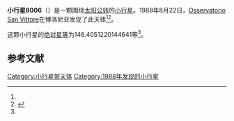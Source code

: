 {{Infobox planet
| bgcolour = #FFFFC0
| name = 8006 Tacchini
| symbol = 
| image = 
| caption = 
| discovery = yes
| discovery_ref = 
| discoverer = [[Osservatorio_San_Vittore|Osservatorio San Vittore]]
| discovery_site = [[博洛尼亚|博洛尼亚]] 
| discovered = 1988年8月22日
| designations = yes
| mp_name = 
| named_after = 
| alt_names = 1988 QU/ 1949 QR2 / 1995 DB5
| mp_category = [[主带小行星|主带小行星]]
| orbit_ref = <ref name="a">[http://ssd.jpl.nasa.gov/sbdb.cgi?sstr=8006 8006 Tacchini] {{Wayback|url=http://ssd.jpl.nasa.gov/sbdb.cgi?sstr=8006 |date=20201124030241 }}，小行星數據庫瀏覽器（JPL Small-Body Database Browser）－[[美国国家航空航天局|美国国家航空航天局]]喷气推进实验室</ref>
| epoch = 2456400.5 (2013年4月18日更新)
| aphelion = {{convert|2.748298360517356|AU|km|3|abbr=on|lk=out}}
| perihelion = {{convert|2.570797967597846|AU|km|3|abbr=on}}
| semimajor = {{convert|2.659548164057601|AU|km|3|abbr=on}}
| eccentricity = 0.033370404
| period = 1584.200757 [[日|日]]<br />4.34[[儒略年|儒略年]]
| avg_speed = 
| inclination = 15.25674069689281
| asc_node = 149.2077122200208
| mean_anomaly = 
| arg_peri = 146.4051220144641
| satellites = 
| physical_characteristics = yes
| dimensions = 
| mass = 
| density = 
| surface_grav = 
| escape_velocity = 
| sidereal_day = 
| axial_tilt = 
| pole_ecliptic_lat = 
| pole_ecliptic_lon = 
| albedo = 
| temperatures= 
| temp_name1 = 
| mean_temp_1 = 
| max_temp_1 = 
| temp_name2 = 
| max_temp_2 = 
| spectral_type = 
| abs_magnitude = 146.4051220144641
}}

'''小行星8006'''（{{lang-en|8006 Tacchini}}）是一颗围绕[[太阳|太阳]][[公转|公转]]的[[小行星|小行星]]。1988年8月22日，[[Osservatorio_San_Vittore|Osservatorio San Vittore]]在博洛尼亚发现了此天体<ref name="a" /><ref>{{cite news|title=小行星列表|url=http://cfa-www.harvard.edu/iau/lists/NumberedMPs.txt|accessdate=2013-07-08|newspaper=哈佛大学|archive-date=2008-05-17|archive-url=https://web.archive.org/web/20080517010638/http://cfa-www.harvard.edu/iau/lists/NumberedMPs.txt|dead-url=no}}</ref>。

这颗小行星的[[绝对星等|绝对星等]]为146.4051220144641等<ref name="a" />。

==参考文献==
{{reflist}}
{{Minor Planet Number|[[小行星8005|小行星8005]]|[[小行星8007|小行星8007]]}}

{{小天体}}

[[Category:小行星带天体|Category:小行星带天体]]
[[Category:1988年发现的小行星|Category:1988年发现的小行星]]

{{asteroid-stub}}